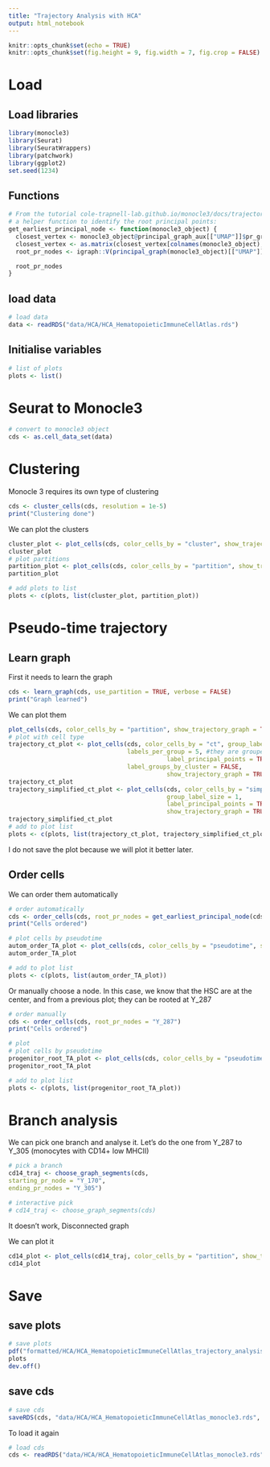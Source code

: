 ---
title: "Trajectory Analysis with HCA"
output: html_notebook
---

```{r setup, include=FALSE}
knitr::opts_chunk$set(echo = TRUE)
knitr::opts_chunk$set(fig.height = 9, fig.width = 7, fig.crop = FALSE)
```

# Load
## Load libraries
```{r load-libraries, message=FALSE, warning=FALSE}
library(monocle3)
library(Seurat)
library(SeuratWrappers)
library(patchwork)
library(ggplot2)
set.seed(1234)
```
## Functions

```{r functions}
# From the tutorial cole-trapnell-lab.github.io/monocle3/docs/trajectories/
# a helper function to identify the root principal points:
get_earliest_principal_node <- function(monocle3_object) {
  closest_vertex <- monocle3_object@principal_graph_aux[["UMAP"]]$pr_graph_cell_proj_closest_vertex
  closest_vertex <- as.matrix(closest_vertex[colnames(monocle3_object), ])
  root_pr_nodes <- igraph::V(principal_graph(monocle3_object)[["UMAP"]])$name[as.numeric(names(which.max(table(closest_vertex))))]

  root_pr_nodes
}
```

## load data

```{r load data}
# load data
data <- readRDS("data/HCA/HCA_HematopoieticImmuneCellAtlas.rds")
```
## Initialise variables
```{r initialise variables}
# list of plots
plots <- list()
```

# Seurat to Monocle3

```{r seurat to monocle3}
# convert to monocle3 object
cds <- as.cell_data_set(data)
```

# Clustering
Monocle 3 requires its own type of clustering
```{r clustering}
cds <- cluster_cells(cds, resolution = 1e-5)
print("Clustering done")
```

We can plot the clusters
```{r plot clusters}
cluster_plot <- plot_cells(cds, color_cells_by = "cluster", show_trajectory_graph = FALSE)
cluster_plot
# plot partitions
partition_plot <- plot_cells(cds, color_cells_by = "partition", show_trajectory_graph = FALSE)
partition_plot

# add plots to list
plots <- c(plots, list(cluster_plot, partition_plot))
```

# Pseudo-time trajectory
## Learn graph
First it needs to learn the graph
```{r learn graph}
cds <- learn_graph(cds, use_partition = TRUE, verbose = FALSE)
print("Graph learned")
```

We can plot them
```{r plot graph}
plot_cells(cds, color_cells_by = "partition", show_trajectory_graph = TRUE)
# plot with cell type
trajectory_ct_plot <- plot_cells(cds, color_cells_by = "ct", group_label_size = 4,
                                 labels_per_group = 5, #they are grouped bycluster.
                                            label_principal_points = TRUE,
                                 label_groups_by_cluster = FALSE,
                                            show_trajectory_graph = TRUE)
trajectory_ct_plot
trajectory_simplified_ct_plot <- plot_cells(cds, color_cells_by = "simplified_ct",
                                            group_label_size = 1,
                                            label_principal_points = TRUE,
                                            show_trajectory_graph = TRUE)
trajectory_simplified_ct_plot
# add to plot list
plots <- c(plots, list(trajectory_ct_plot, trajectory_simplified_ct_plot))
```

I do not save the plot because we will plot it better later.

## Order cells

We can order them automatically

```{r order cells atomatically}
# order automatically
cds <- order_cells(cds, root_pr_nodes = get_earliest_principal_node(cds))
print("Cells ordered")

# plot cells by pseudotime
autom_order_TA_plot <- plot_cells(cds, color_cells_by = "pseudotime", show_trajectory_graph = TRUE)
autom_order_TA_plot

# add to plot list
plots <- c(plots, list(autom_order_TA_plot))
```

Or manually choose a node.
In this case, we know that the HSC are at the center, and from a previous plot;
they can be rooted at Y_287

```{r order cells manually}
# order manually
cds <- order_cells(cds, root_pr_nodes = "Y_287")
print("Cells ordered")

# plot
# plot cells by pseudotime
progenitor_root_TA_plot <- plot_cells(cds, color_cells_by = "pseudotime", show_trajectory_graph = TRUE)
progenitor_root_TA_plot

# add to plot list
plots <- c(plots, list(progenitor_root_TA_plot))
```


# Branch analysis
We can pick one branch and analyse it.
Let's do the one from Y_287 to Y_305 (monocytes with CD14+ low MHCII)
```{r branch analysis}
# pick a branch
cd14_traj <- choose_graph_segments(cds,
starting_pr_node = "Y_170",
ending_pr_nodes = "Y_305")

# interactive pick
# cd14_traj <- choose_graph_segments(cds)
```

It doesn't work, Disconnected graph

We can plot it
```{r}
cd14_plot <- plot_cells(cd14_traj, color_cells_by = "partition", show_trajectory_graph = TRUE)
cd14_plot
```

# Save
## save plots
```{r save plots}
# save plots
pdf("formatted/HCA/HCA_HematopoieticImmuneCellAtlas_trajectory_analysis.pdf",width = 11, height = 9)
plots
dev.off()
```
## save cds
```{r save cds}
# save cds
saveRDS(cds, "data/HCA/HCA_HematopoieticImmuneCellAtlas_monocle3.rds", compress = FALSE)
```

To load it again
```{r load cds}
# load cds
cds <- readRDS("data/HCA/HCA_HematopoieticImmuneCellAtlas_monocle3.rds")
```
